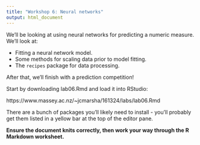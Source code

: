 ```yaml
---
title: "Workshop 6: Neural networks"
output: html_document
---
```


We'll be looking at using neural networks for predicting a numeric measure. We'll look at:

- Fitting a neural network model.
- Some methods for scaling data prior to model fitting.
- The `recipes` package for data processing.

After that, we'll finish with a prediction competition!

Start by downloading lab06.Rmd and load it into RStudio:

https://www.massey.ac.nz/~jcmarsha/161324/labs/lab06.Rmd

There are a bunch of packages you'll likely need to install - you'll probably get them listed in a yellow bar at the top of the editor pane.

**Ensure the document knits correctly, then work your way through the R Markdown worksheet.**

